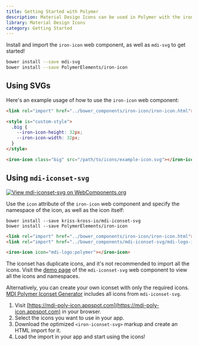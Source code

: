 ```yaml
---
title: Getting Started with Polymer
description: Material Design Icons can be used in Polymer with the iron-icon web component.
library: Material Design Icons
category: Getting Started
---
```


Install and import the `iron-icon` web component, as well as `mdi-svg` to get started!

```bash
bower install --save mdi-svg
bower install --save PolymerElements/iron-icon
```

## Using SVGs

Here's an example usage of how to use the `iron-icon` web component:

```html
<link rel="import" href="../bower_components/iron-icon/iron-icon.html">

<style is="custom-style">
  .big {
    --iron-icon-height: 32px;
    --iron-icon-width: 32px;
  }
</style>

<iron-icon class="big" src="/path/to/icons/example-icon.svg"></iron-icon>
```

## Using `mdi-iconset-svg`

[![View `mdi-iconset-svg` on WebComponents.org](https://img.shields.io/badge/webcomponents.org-mdi--iconset--svg-blue.svg)](https://www.webcomponents.org/element/kriss-kross-io/mdi-iconset-svg "View the web component at webcomponents.org")

Use the `icon` attribute of the `iron-icon` web component and specify the namespace of the icon, as well as the icon itself:

```
bower install --save kriss-kross-io/mdi-iconset-svg
bower install --save PolymerElements/iron-icon
```

```html
<link rel="import" href="../bower_components/iron-icon/iron-icon.html">
<link rel="import" href="../bower_components/mdi-iconset-svg/mdi-logo-iconset-svg.html">

<iron-icon icon="mdi-logo:polymer"></iron-icon>
```

The iconset has duplicate icons, and it's not recommended to import all the icons.
Visit the [demo page](https://www.webcomponents.org/element/kriss-kross-io/mdi-iconset-svg/demo/demo/index.html) of the `mdi-iconset-svg` web component to view all the icons and namespaces.

Alternatively, you can create your own iconset with only the required icons. [MDI Polymer Iconset Generator](https://mdi-poly-icon.appspot.com/) includes all icons from `mdi-iconset-svg`.

1. Visit [https://mdi-poly-icon.appspot.com](https://mdi-poly-icon.appspot.com) in your browser.
2. Select the icons you want to use in your app.
3. Download the optimized `<iron-iconset-svg>` markup and create an HTML import for it.
4. Load the import in your app and start using the icons!
